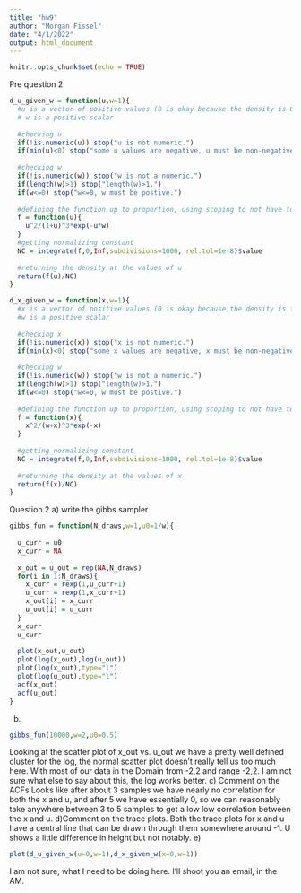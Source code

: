 ---
title: "hw9"
author: "Morgan Fissel"
date: "4/1/2022"
output: html_document
---

```{r setup, include=FALSE}
knitr::opts_chunk$set(echo = TRUE)
```

Pre question 2

```{r}
d_u_given_w = function(u,w=1){
  #u is a vector of positive values (0 is okay because the density is 0 at 0).
  # w is a positive scalar
  
  #checking u
  if(!is.numeric(u)) stop("u is not numeric.")
  if(min(u)<0) stop("some u values are negative, u must be non-negative.")
  
  #checking w
  if(!is.numeric(w)) stop("w is not a numeric.")
  if(length(w)>1) stop("length(w)>1.")
  if(w<=0) stop("w<=0, w must be postive.")
  
  #defining the function up to proportion, using scoping to not have to input w
  f = function(u){
    u^2/(1+u)^3*exp(-u*w)
  }
  #getting normalizing constant
  NC = integrate(f,0,Inf,subdivisions=1000, rel.tol=1e-8)$value
  
  #returning the density at the values of u
  return(f(u)/NC)
}

d_x_given_w = function(x,w=1){
  #x is a vector of positive values (0 is okay because the density is finite at 0).
  #w is a positive scalar
  
  #checking x
  if(!is.numeric(x)) stop("x is not numeric.")
  if(min(x)<0) stop("some x values are negative, x must be non-negative.")
  
  #checking w
  if(!is.numeric(w)) stop("w is not a numeric.")
  if(length(w)>1) stop("length(w)>1.")
  if(w<=0) stop("w<=0, w must be postive.")
  
  #defining the function up to proportion, using scoping to not have to input w 
  f = function(x){
    x^2/(w+x)^3*exp(-x)
  }
  
  #getting normalizing constant
  NC = integrate(f,0,Inf,subdivisions=1000, rel.tol=1e-8)$value
  
  #returning the density at the values of x
  return(f(x)/NC)
}
```

Question 2
a) write the gibbs sampler
```{r}

gibbs_fun = function(N_draws,w=1,u0=1/w){
  
  u_curr = u0
  x_curr = NA
  
  x_out = u_out = rep(NA,N_draws)
  for(i in 1:N_draws){
    x_curr = rexp(1,u_curr+1)
    u_curr = rexp(1,x_curr+1)
    x_out[i] = x_curr
    u_out[i] = u_curr
  }
  x_curr
  u_curr
  
  plot(x_out,u_out)
  plot(log(x_out),log(u_out))
  plot(log(x_out),type="l")
  plot(log(u_out),type="l")
  acf(x_out)
  acf(u_out)
}
```
b) 
```{r}
gibbs_fun(10000,w=2,u0=0.5)
```
Looking at the scatter plot of x_out vs. u_out we have a pretty well defined cluster for the log, the normal scatter plot doesn't really tell us too much here. With most of our data in the Domain from -2,2 and range -2,2. I am not sure what else to say about this, the log works better. 
c) Comment on the ACFs 
Looks like after about 3 samples we have nearly no correlation for both the x and u, and after 5 we have essentially 0, so we can reasonably take anywhere between 3 to 5 samples to get a low low correlation between the x and u.
d)Comment on the trace plots.
Both the trace plots for x and u have a central line that can be drawn through them somewhere around -1. U shows a little difference in height but not notably. 
e) 
```{r}
plot(d_u_given_w(u=0,w=1),d_x_given_w(x=0,w=1)) 
```
I am not sure, what I need to be doing here. I'll shoot you an email, in the AM. 